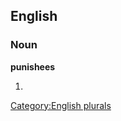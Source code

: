 
==English==

===Noun===
'''punishees'''

# {{plural of|[[punishee]]}}

[[Category:English plurals]]